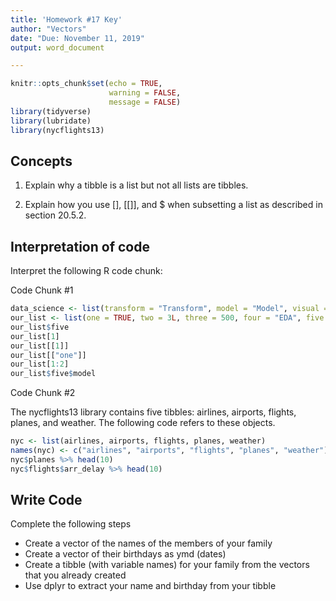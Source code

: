 ```yaml
---
title: 'Homework #17 Key'
author: "Vectors"
date: "Due: November 11, 2019"
output: word_document

---
```


```r
knitr::opts_chunk$set(echo = TRUE,
                      warning = FALSE,
                      message = FALSE)
library(tidyverse)
library(lubridate)
library(nycflights13)
```

## Concepts  

1.  Explain why a tibble is a list but not all lists are tibbles.  

2.  Explain how you use [], [[]], and $ when subsetting a list as described in section 20.5.2. 
    
## Interpretation of code  

Interpret the following R code chunk: 

Code Chunk #1

```r
data_science <- list(transform = "Transform", model = "Model", visual = "Visual")
our_list <- list(one = TRUE, two = 3L, three = 500, four = "EDA", five = data_science)
our_list$five
our_list[1]
our_list[[1]]
our_list[["one"]]
our_list[1:2]
our_list$five$model
```

Code Chunk #2

The nycflights13 library contains five tibbles: airlines, airports, flights, planes, and weather. The following code refers to these objects.

```r
nyc <- list(airlines, airports, flights, planes, weather)
names(nyc) <- c("airlines", "airports", "flights", "planes", "weather")
nyc$planes %>% head(10)
nyc$flights$arr_delay %>% head(10)
```  

## Write Code

Complete the following steps  

*  Create a vector of the names of the members of your family
*  Create a vector of their birthdays as ymd (dates)
*  Create a tibble (with variable names) for your family from the vectors that you already created
*  Use dplyr to extract your name and birthday from your tibble

```r

```
